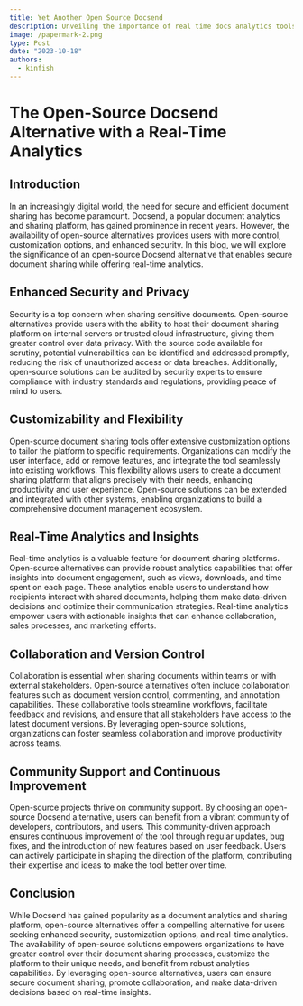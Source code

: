 ```yaml
---
title: Yet Another Open Source Docsend
description: Unveiling the importance of real time docs analytics tools
image: /papermark-2.png
type: Post
date: "2023-10-18"
authors:
  - kinfish
---
```

# The Open-Source Docsend Alternative with a Real-Time Analytics

## Introduction
In an increasingly digital world, the need for secure and efficient document sharing has become paramount. Docsend, a popular document analytics and sharing platform, has gained prominence in recent years. However, the availability of open-source alternatives provides users with more control, customization options, and enhanced security. In this blog, we will explore the significance of an open-source Docsend alternative that enables secure document sharing while offering real-time analytics.

## Enhanced Security and Privacy
Security is a top concern when sharing sensitive documents. Open-source alternatives provide users with the ability to host their document sharing platform on internal servers or trusted cloud infrastructure, giving them greater control over data privacy. With the source code available for scrutiny, potential vulnerabilities can be identified and addressed promptly, reducing the risk of unauthorized access or data breaches. Additionally, open-source solutions can be audited by security experts to ensure compliance with industry standards and regulations, providing peace of mind to users.

## Customizability and Flexibility
Open-source document sharing tools offer extensive customization options to tailor the platform to specific requirements. Organizations can modify the user interface, add or remove features, and integrate the tool seamlessly into existing workflows. This flexibility allows users to create a document sharing platform that aligns precisely with their needs, enhancing productivity and user experience. Open-source solutions can be extended and integrated with other systems, enabling organizations to build a comprehensive document management ecosystem.

## Real-Time Analytics and Insights
Real-time analytics is a valuable feature for document sharing platforms. Open-source alternatives can provide robust analytics capabilities that offer insights into document engagement, such as views, downloads, and time spent on each page. These analytics enable users to understand how recipients interact with shared documents, helping them make data-driven decisions and optimize their communication strategies. Real-time analytics empower users with actionable insights that can enhance collaboration, sales processes, and marketing efforts.

## Collaboration and Version Control
Collaboration is essential when sharing documents within teams or with external stakeholders. Open-source alternatives often include collaboration features such as document version control, commenting, and annotation capabilities. These collaborative tools streamline workflows, facilitate feedback and revisions, and ensure that all stakeholders have access to the latest document versions. By leveraging open-source solutions, organizations can foster seamless collaboration and improve productivity across teams.

## Community Support and Continuous Improvement
Open-source projects thrive on community support. By choosing an open-source Docsend alternative, users can benefit from a vibrant community of developers, contributors, and users. This community-driven approach ensures continuous improvement of the tool through regular updates, bug fixes, and the introduction of new features based on user feedback. Users can actively participate in shaping the direction of the platform, contributing their expertise and ideas to make the tool better over time.

## Conclusion
While Docsend has gained popularity as a document analytics and sharing platform, open-source alternatives offer a compelling alternative for users seeking enhanced security, customization options, and real-time analytics. The availability of open-source solutions empowers organizations to have greater control over their document sharing processes, customize the platform to their unique needs, and benefit from robust analytics capabilities. By leveraging open-source alternatives, users can ensure secure document sharing, promote collaboration, and make data-driven decisions based on real-time insights.
